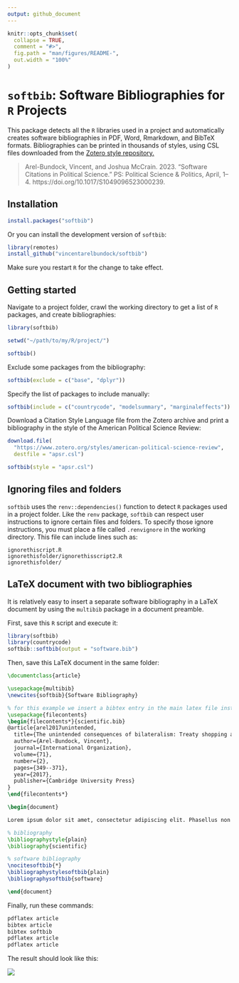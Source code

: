 ```yaml
---
output: github_document
---
```


<!-- README.md is generated from README.Rmd. Please edit that file -->

```r
knitr::opts_chunk$set(
  collapse = TRUE,
  comment = "#>",
  fig.path = "man/figures/README-",
  out.width = "100%"
)
```

# `softbib`: Software Bibliographies for `R` Projects

This package detects all the `R` libraries used in a project and automatically creates software bibliographies in PDF, Word, Rmarkdown, and BibTeX formats. Bibliographies can be printed in thousands of styles, using CSL files downloaded from the [Zotero style repository.](https://www.zotero.org/styles)

> Arel-Bundock, Vincent, and Joshua McCrain. 2023. "Software Citations in Political Science." PS: Political Science & Politics, April, 1–4. https://doi.org/10.1017/S1049096523000239.


## Installation

```r
install.packages("softbib")
```

Or you can install the development version of `softbib`:

```r
library(remotes)
install_github("vincentarelbundock/softbib")
```

Make sure you restart `R` for the change to take effect.

## Getting started

Navigate to a project folder, crawl the working directory to get a list of `R` packages, and create bibliographies:

```r
library(softbib)

setwd("~/path/to/my/R/project/")

softbib()
```

Exclude some packages from the bibliography:

```r
softbib(exclude = c("base", "dplyr"))
```

Specify the list of packages to include manually:

```r
softbib(include = c("countrycode", "modelsummary", "marginaleffects"))
```

Download a Citation Style Language file from the Zotero archive and print a bibliography in the style of the American Political Science Review:

```r
download.file(
  "https://www.zotero.org/styles/american-political-science-review",
  destfile = "apsr.csl")

softbib(style = "apsr.csl")
```

## Ignoring files and folders

`softbib` uses the `renv::dependencies()` function to detect `R` packages used in a project folder. Like the `renv` package, `softbib` can respect user instructions to ignore certain files and folders. To specify those ignore instructions, you must place a file called `.renvignore` in the working directory. This file can include lines such as:

```
ignorethiscript.R
ignorethisfolder/ignorethisscript2.R
ignorethisfolder/
```


## LaTeX document with two bibliographies

It is relatively easy to insert a separate software bibliography in a LaTeX document by using the `multibib` package in a document preamble.

First, save this `R` script and execute it:

```r
library(softbib)
library(countrycode)
softbib::softbib(output = "software.bib")
```

Then, save this LaTeX document in the same folder:

```LaTeX
\documentclass{article}

\usepackage{multibib}
\newcites{softbib}{Software Bibliography}

% for this example we insert a bibtex entry in the main latex file instead of an external .bib file
\usepackage{filecontents}
\begin{filecontents*}{scientific.bib}
@article{arel2017unintended,
  title={The unintended consequences of bilateralism: Treaty shopping and international tax policy},
  author={Arel-Bundock, Vincent},
  journal={International Organization},
  volume={71},
  number={2},
  pages={349--371},
  year={2017},
  publisher={Cambridge University Press}
}
\end{filecontents*}

\begin{document}

Lorem ipsum dolor sit amet, consectetur adipiscing elit. Phasellus non ipsum nibh. Morbi in nibh feugiat, congue purus sed, accumsan nunc. Ut porttitor egestas purus ut eleifend. Praesent gravida mauris quis nibh faucibus facilisis. In quis sapien quis nisl accumsan malesuada in eget lectus. Sed tempor dapibus ligula malesuada volutpat \cite{arel2017unintended}. 

% bibliography
\bibliographystyle{plain}
\bibliography{scientific}

% software bibliography
\nocitesoftbib{*}
\bibliographystylesoftbib{plain}
\bibliographysoftbib{software}

\end{document}
```

Finally, run these commands:

```bash
pdflatex article
bibtex article
bibtex softbib
pdflatex article
pdflatex article
```

The result should look like this:

![](https://user-images.githubusercontent.com/987057/207441851-ec863a78-430f-43e9-a825-803e4d494f02.png)